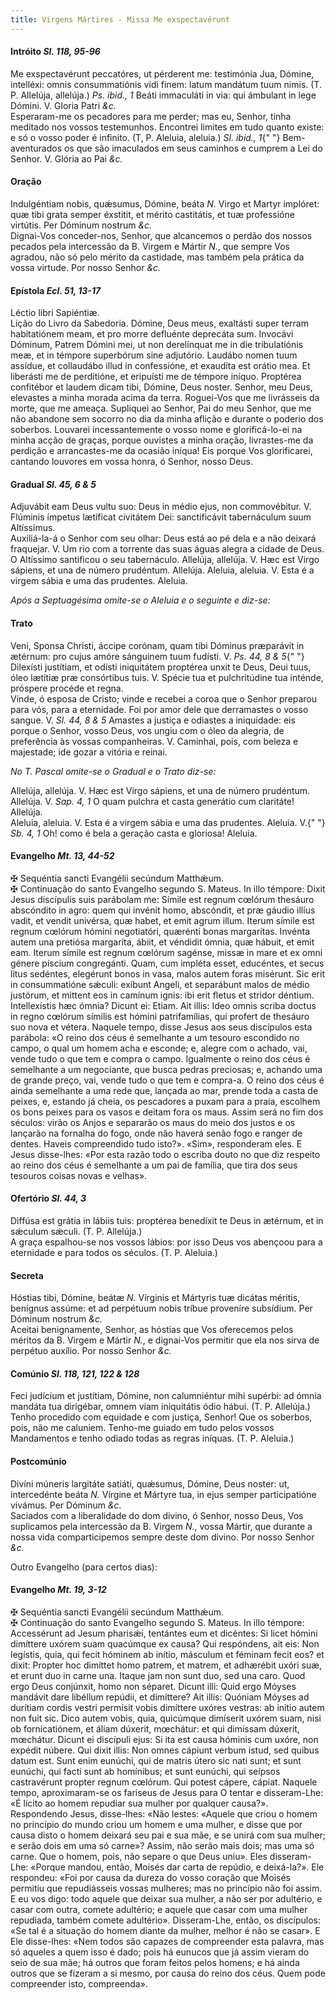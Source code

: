 ```yaml
---
title: Virgens Mártires - Missa Me exspectavérunt
---
```


<h4 class="text-center">
  Intróito <em>Sl. 118, 95-96</em>
</h4>
<div class="grid grid-cols-2 gap-5">
  <span class="text-justify">
    Me exspectavérunt peccatóres, ut pérderent me: testimónia Jua, Dómine,
    intelléxi: omnis consummatiónis vidi finem: latum mandátum tuum nimis. (T.
    P. Allelúja, allelúja.) <em>Ps. ibid., 1</em> Beáti immaculáti in via: qui
    ámbulant in lege Dómini. V. Gloria Patri <em>&c.</em>
  </div>
  <span class="text-justify">
    Esperaram-me os pecadores para me perder; mas eu, Senhor, tinha meditado nos
    vossos testemunhos. Encontrei limites em tudo quanto existe: e só o vosso
    poder é infinito. (T, P. Aleluia, aleluia.) <em>Sl. ibid., 1</em>{" "}
    Bem-aventurados os que são imaculados em seus caminhos e cumprem a Lei do
    Senhor. V. Glória ao Pai <em>&c.</em>
  </span>
</div>

<h4 class="text-center">Oração</h4>
<div class="grid grid-cols-2 gap-5">
  <span class="text-justify">
    Indulgéntiam nobis, quǽsumus, Dómine, beáta <em>N. </em>Virgo et Martyr
    implóret: quæ tibi grata semper éxstitit, et mérito castitátis, et tuæ
    professióne virtútis. Per Dóminum nostrum <em>&c.</em>
  </div>
  <span class="text-justify">
    Dignai-Vos conceder-nos, Senhor, que alcancemos o perdão dos nossos pecados
    pela intercessão da B. Virgem e Mártir <em>N.</em>, que sempre Vos agradou,
    não só pelo mérito da castidade, mas também pela prática da vossa virtude.
    Por nosso Senhor <em>&c.</em>
  </span>
</div>

<h4 class="text-center">
  Epístola <em>Ecl. 51, 13-17</em>
</h4>
<div class="grid grid-cols-2 gap-5">
  <span class="text-justify">Léctio libri Sapiéntiæ.</div>
  <span class="text-justify">Lição do Livro da Sabedoria.</div>
  <span class="text-justify">
    Dómine, Deus meus, exaltásti super terram habitatiónem meam, et pro morre
    defluénte deprecáta sum. Invocávi Dóminum, Patrem Dómini mei, ut non
    derelínquat me in die tribulatiónis meæ, et in témpore superbórum sine
    adjutório. Laudábo nomen tuum assídue, et collaudábo illud in confessióne,
    et exaudíta est orátio mea. Et liberásti me de perditióne, et eripuísti me
    de témpore iníquo. Proptérea confitébor et laudem dicam tibi, Dómine, Deus
    noster.
  </div>
  <span class="text-justify">
    Senhor, meu Deus, elevastes a minha morada acima da terra. Roguei-Vos que me
    livrásseis da morte, que me ameaça. Supliquei ao Senhor, Pai do meu Senhor,
    que me não abandone sem socorro no dia da minha aflição e durante o poderio
    dos soberbos. Louvarei incessantemente o vosso nome e glorificá-lo-ei na
    minha acção de graças, porque ouvistes a minha oração, livrastes-me da
    perdição e arrancastes-me da ocasião iníqua! Eis porque Vos glorificarei,
    cantando louvores em vossa honra, ó Senhor, nosso Deus.
  </span>
</div>

<h4 class="text-center">
  Gradual <em>Sl. 45, 6 & 5</em>
</h4>
<div class="grid grid-cols-2 gap-5">
  <span class="text-justify">
    Adjuvábit eam Deus vultu suo: Deus in médio ejus, non commovébitur. V.
    Flúminis ímpetus lætíficat civitátem Dei: sanctificávit tabernáculum suum
    Altíssimus.
  </div>
  <span class="text-justify">
    Auxiliá-la-á o Senhor com seu olhar: Deus está ao pé dela e a não deixará
    fraquejar. V. Um rio com a torrente das suas águas alegra a cidade de Deus.
    O Altíssimo santificou o seu tabernáculo.
  </div>
  <span class="text-justify">
    Allelúja, allelúja. V. Hæc est Virgo sápiens, et una de número prudéntum.
    Allelúja.
  </div>
  <span class="text-justify">
    Aleluia, aleluia. V. Esta é a virgem sábia e uma das prudentes. Aleluia.
  </span>
</div>

<em>Após a Septuagésima omite-se o Aleluia e o seguinte e diz-se:</em>

<h4 class="text-center">Trato</h4>
<div class="grid grid-cols-2 gap-5">
  <span class="text-justify">
    Veni, Sponsa Christi, áccipe corónam, quam tibi Dóminus præparávit in
    ætérnum: pro cujus amóre sánguinem tuum fudísti. V. <em>Ps. 44, 8 & 5</em>{" "}
    Dilexísti justítiam, et odísti iniquitátem proptérea unxit te Deus, Deui
    tuus, óleo lætítiæ præ consórtibus tuis. V. Spécie tua et pulchritúdine tua
    inténde, próspere procéde et regna.
  </div>
  <span class="text-justify">
    Vinde, ó esposa de Cristo; vinde e recebei a coroa que o Senhor preparou
    para vós, para a eternidade. Foi por amor dele que derramastes o vosso
    sangue. V. <em>Sl. 44, 8 & 5</em> Amastes a justiça e odiastes a iniquidade:
    eis porque o Senhor, vosso Deus, vos ungiu com o óleo da alegria, de
    preferência às vossas companheiras. V. Caminhai, pois, com beleza e
    majestade; ide gozar a vitória e reinai.
  </span>
</div>

<em>No T. Pascal omite-se o Gradual e o Trato diz-se:</em>

<div class="grid grid-cols-2 gap-5">
  <span class="text-justify">
    Allelúja, allelúja. V. Hæc est Virgo sápiens, et una de número prudéntum.
    Allelúja. V. <em>Sap. 4, 1</em> O quam pulchra et casta generátio cum
    claritáte! Allelúja.
  </div>
  <span class="text-justify">
    Aleluia, aleluia. V. Esta é a virgem sábia e uma das prudentes. Aleluia. V.{" "}
    <em>Sb. 4, 1</em> Oh! como é bela a geração casta e gloriosa! Aleluia.
  </span>
</div>

<h4 class="text-center">
  Evangelho <em>Mt. 13, 44-52</em>
</h4>
<div class="grid grid-cols-2 gap-5">
  <span class="text-justify">
    <span class="text-danger">&#10016;</span> Sequéntia sancti Evangélii
    secúndum Matthǽum.
  </div>
  <span class="text-justify">
    <span class="text-danger">&#10016;</span> Continuação do santo Evangelho
    segundo S. Mateus.
  </div>
  <span class="text-justify">
    In illo témpore: Dixit Jesus discípulis suis parábolam me: Símile est regnum
    cœlórum thesáuro abscóndito in agro: quem qui invénit homo, abscóndit, et
    præ gáudio illíus vadit, et vendit univérsa, quæ habet, et emit agrum illum.
    Iterum símile est regnum cœlórum hómini negotiatóri, quærénti bonas
    margarítas. Invénta autem una pretiósa margaríta, ábiit, et véndidit ómnia,
    quæ hábuit, et emit eam. Iterum símile est regnum cœlórum sagénse, missæ in
    mare et ex omni génere píscium congregánti. Quam, cum impléta esset,
    educéntes, et secus litus sedéntes, elegérunt bonos in vasa, malos autem
    foras misérunt. Sic erit in consummatióne sǽculi: exíbunt Angeli, et
    separábunt malos de médio justórum, et mittent eos in camínum ignis: ibi
    erit fletus et stridor déntium. Intellexístis hæc ómnia? Dicunt ei: Etiam.
    Ait illis: Ideo omnis scriba doctus in regno cœlórum símilis est hómini
    patrifamílias, qui profert de thesáuro suo nova et vétera.
  </div>
  <span class="text-justify">
    Naquele tempo, disse Jesus aos seus discípulos esta parábola: «O reino dos
    céus é semelhante a um tesouro escondido no campo, o qual um homem acha e
    esconde; e, alegre com o achado, vai, vende tudo o que tem e compra o campo.
    Igualmente o reino dos céus é semelhante a um negociante, que busca pedras
    preciosas; e, achando uma de grande preço, vai, vende tudo o que tem e
    compra-a. O reino dos céus é ainda semelhante a uma rede que, lançada ao
    mar, prende toda a casta de peixes, e, estando já cheia, os pescadores a
    puxam para a praia, escolhem os bons peixes para os vasos e deitam fora os
    maus. Assim será no fim dos séculos: virão os Anjos e separarão os maus do
    meio dos justos e os lançarão na fornalha do fogo, onde não haverá senão
    fogo e ranger de dentes. Haveis compreendido tudo isto?». «Sim», responderam
    eles. E Jesus disse-lhes: «Por esta razão todo o escriba douto no que diz
    respeito ao reino dos céus é semelhante a um pai de família, que tira dos
    seus tesouros coisas novas e velhas».
  </span>
</div>

<h4 class="text-center">
  Ofertório <em>Sl. 44, 3</em>
</h4>
<div class="grid grid-cols-2 gap-5">
  <span class="text-justify">
    Diffúsa est grátia in lábiis tuis: proptérea benedíxit te Deus in ætérnum,
    et in sǽculum sǽculi. (T. P. Allelúja.)
  </div>
  <span class="text-justify">
    A graça espalhou-se nos vossos lábios: por isso Deus vos abençoou para a
    eternidade e para todos os séculos. (T. P. Aleluia.)
  </span>
</div>

<h4 class="text-center">Secreta</h4>
<div class="grid grid-cols-2 gap-5">
  <span class="text-justify">
    Hóstias tibi, Dómine, beátæ <em>N. </em>Vírginis et Mártyris tuæ dicátas
    méritis, benígnus assúme: et ad perpétuum nobis tríbue proveníre subsídium.
    Per Dóminum nostrum <em>&c.</em>
  </div>
  <span class="text-justify">
    Aceitai benignamente, Senhor, as hóstias que Vos oferecemos pelos méritos da
    B. Virgem e Mártir <em>N.</em>, e dignai-Vos permitir que ela nos sirva de
    perpétuo auxílio. Por nosso Senhor <em>&c.</em>
  </span>
</div>

<h4 class="text-center">
  Comúnio <em>Sl. 118, 121, 122 & 128</em>
</h4>
<div class="grid grid-cols-2 gap-5">
  <span class="text-justify">
    Feci judícium et justítiam, Dómine, non calumniéntur mihi supérbi: ad ómnia
    mandáta tua dirigébar, omnem viam iniquitátis ódio hábui. (T. P. Allelúja.)
  </div>
  <span class="text-justify">
    Tenho procedido com equidade e com justiça, Senhor! Que os soberbos, pois,
    não me caluniem. Tenho-me guiado em tudo pelos vossos Mandamentos e tenho
    odiado todas as regras iníquas. (T. P. Aleluia.)
  </span>
</div>

<h4 class="text-center">Postcomúnio</h4>
<div class="grid grid-cols-2 gap-5">
  <span class="text-justify">
    Divíni múneris largitáte satiáti, quǽsumus, Dómine, Deus noster: ut,
    intercedénte beáta <em>N. </em>Vírgine et Mártyre tua, in ejus semper
    participatióne vivámus. Per Dóminum <em>&c.</em>
  </div>
  <span class="text-justify">
    Saciados com a liberalidade do dom divino, ó Senhor, nosso Deus, Vos
    suplicamos pela intercessão da B. Virgem <em>N.</em>, vossa Mártir, que
    durante a nossa vida comparticipemos sempre deste dom divino. Por nosso
    Senhor <em>&c.</em>
  </span>
</div>

Outro Evangelho (para certos dias):

<h4 class="text-center">
  Evangelho <em>Mt. 19, 3-12</em>
</h4>
<div class="grid grid-cols-2 gap-5">
  <span class="text-justify">
    <span class="text-danger">&#10016;</span> Sequéntia sancti Evangélii
    secúndum Matthǽum.
  </div>
  <span class="text-justify">
    <span class="text-danger">&#10016;</span> Continuação do santo Evangelho
    segundo S. Mateus.
  </div>
  <span class="text-justify">
    In illo témpore: Accessérunt ad Jesum pharisǽi, tentántes eum et dicéntes:
    Si licet hómini dimíttere uxórem suam quacúmque ex causa? Qui respóndens,
    ait eis: Non legístis, quia, qui fecit hóminem ab inítio, másculum et
    féminam fecit eos? et dixit: Propter hoc dimíttet homo patrem, et matrem, et
    adhærébit uxóri suæ, et erunt duo in carne una. Itaque jam non sunt duo, sed
    una caro. Quod ergo Deus conjúnxit, homo non séparet. Dicunt illi: Quid ergo
    Móyses mandávit dare libéllum repúdii, et dimíttere? Ait illis: Quóniam
    Móyses ad durítiam cordis vestri permísit vobis dimíttere uxóres vestras: ab
    inítio autem non fuit sic. Dico autem vobis, quia, quicúmque dimíserit
    uxórem suam, nisi ob fornicatiónem, et áliam dúxerit, mœchátur: et qui
    dimíssam dúxerit, mœchátur. Dicunt ei discípuli ejus: Si ita est causa
    hóminis cum uxóre, non expédit núbere. Qui dixit illis: Non omnes cápiunt
    verbum istud, sed quibus datum est. Sunt enim eunúchi, qui de matris útero
    sic nati sunt; et sunt eunúchi, qui facti sunt ab homínibus; et sunt
    eunúchi, qui seípsos castravérunt propter regnum cœlórum. Qui potest cápere,
    cápiat.
  </div>
  <span class="text-justify">
    Naquele tempo, aproximaram-se os fariseus de Jesus para O tentar e
    disseram-Lhe: «É lícito ao homem repudiar sua mulher por qualquer causa?».
    Respondendo Jesus, disse-lhes: «Não lestes: «Aquele que criou o homem no
    princípio do mundo criou um homem e uma mulher, e disse que por causa disto
    o homem deixará seu pai e sua mãe, e se unirá com sua mulher; e serão dois
    em uma só carne»? Assim, não serão mais dois; mas uma só carne. Que o homem,
    pois, não separe o que Deus uniu». Eles disseram-Lhe: «Porque mandou, então,
    Moisés dar carta de repúdio, e deixá-la?». Ele respondeu: «Foi por causa da
    dureza do vosso coração que Moisés permitiu que repudiásseis vossas
    mulheres; mas no princípio não foi assim. E eu vos digo: todo aquele que
    deixar sua mulher, a não ser por adultério, e casar com outra, comete
    adultério; e aquele que casar com uma mulher repudiada, também comete
    adultério». Disseram-Lhe, então, os discípulos: «Se tal é a situação do
    homem diante da mulher, melhor é não se casar». E Ele disse-lhes: «Nem todos
    são capazes de compreender esta palavra, mas só aqueles a quem isso é dado;
    pois há eunucos que já assim vieram do seio de sua mãe; há outros que foram
    feitos pelos homens; e há ainda outros que se fizeram a si mesmo, por causa
    do reino dos céus. Quem pode compreender isto, compreenda».
  </span>
</div>
